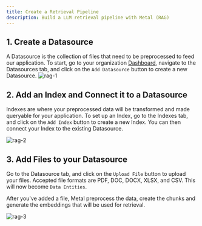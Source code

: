 ```yaml
---
title: Create a Retrieval Pipeline
description: Build a LLM retrieval pipeline with Metal (RAG)
---
```


## 1. Create a Datasource

A Datasource is the collection of files that need to be preprocessed to feed our application.
To start, go to your organization [Dashboard](https://app.getmetal.io), navigate to the Datasources tab, and click on the `Add Datasource` button to create a new Datasource.
![rag-1](/images/rag-01.png)

## 2. Add an Index and Connect it to a Datasource

Indexes are where your preprocessed data will be transformed and made queryable for your application.
To set up an Index, go to the Indexes tab, and click on the `Add Index` button to create a new Index.
You can then connect your Index to the existing Datasource.

![rag-2](/images/rag-02.png)

## 3. Add Files to your Datasource

Go to the Datasource tab, and click on the `Upload File` button to upload your files.
Accepted file formats are PDF, DOC, DOCX, XLSX, and CSV. This will now become `Data Entities`.

After you've added a file, Metal preprocess the data, create the chunks and generate the embeddings that will be used for retrieval.

![rag-3](/images/rag-03.png)
